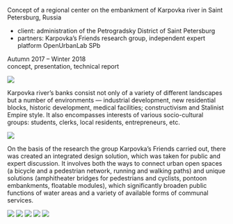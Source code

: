 
<Title>KARPOVKA RIVER EMBANKMENT</Title>

Concept of a regional center on the embankment of Karpovka river in Saint Petersburg, Russia 

- client: administration of the Petrogradsky District of Saint Petersburg
- partners: Karpovka’s Friends research group, independent expert platform OpenUrbanLab SPb

Autumn 2017 – Winter 2018 <br/>
concept, presentation, technical report

<Image src='https://unit4.io/files/kemb/01.jpg'/>

Karpovka river’s banks consist not only of a variety of different landscapes but a number of environments — industrial development, new residential blocks, historic development, medical facilities; constructivism and Stalinist Empire style. It also encompasses interests of various socio-cultural groups: students, clerks, local residents, entrepreneurs, etc.

<Image src='https://unit4.io/files/kemb/02.jpg'/>

On the basis of the research the group Karpovka’s Friends carried out, there was created an integrated design solution, which was taken for public and expert discussion. It involves both the ways to connect urban open spaces (a bicycle and a pedestrian network, running and walking paths) and unique solutions (amphitheater bridges for pedestrians and cyclists, pontoon embankments, floatable modules), which significantly broaden public functions of water areas and a variety of available forms of communal services.

<Image src='https://unit4.io/files/kemb/03.jpg'/>
<Image src='https://unit4.io/files/kemb/04.jpg'/>
<Image src='https://unit4.io/files/kemb/05.jpg'/>
<Image src='https://unit4.io/files/kemb/06.jpg'/>
<Image src='https://unit4.io/files/kemb/07.jpg'/>
